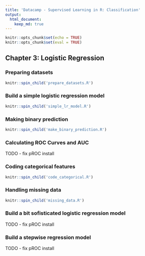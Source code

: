 ```yaml
---
title: 'Datacamp - Supervised Learning in R: Classification'
output: 
  html_document:
    keep_md: true
---
```


```r
knitr::opts_chunk$set(echo = TRUE)
knitr::opts_chunk$set(eval = TRUE)
```

## Chapter 3: Logistic Regression

### Preparing datasets

```r
knitr::spin_child('prepare_datasets.R')
```

### Build a simple logistic regression model

```r
knitr::spin_child('simple_lr_model.R')
```

### Making binary prediction

```r
knitr::spin_child('make_binary_prediction.R')
```

### Calculating ROC Curves and AUC

TODO - fix pROC install

### Coding categorical features

```r
knitr::spin_child('code_categorical.R')
```

### Handling missing data

```r
knitr::spin_child('missing_data.R')
```

### Build a bit sofisticated logistic regression model

TODO - fix pROC install

### Build a stepwise regression model

TODO - fix pROC install
